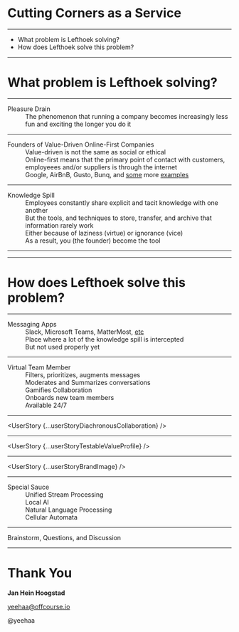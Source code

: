 
<Cover>

  # Cutting Corners as a Service

</Cover>


---

<Agenda>

  + What problem is Lefthoek solving?
  + How does Lefthoek solve this problem?

</Agenda>


---

<SectionCover>

  # What problem is Lefthoek solving?

</SectionCover>

---

<List>

<dt>Pleasure Drain</dt> 

<dd>The phenomenon that running a company becomes increasingly less fun and
exciting the longer you do it</dd>

</List>

---

<List>

<dt>Founders of Value-Driven Online-First Companies</dt>

<dd>Value-driven is not the same as social or ethical</dd>

<dd>Online-first means that the primary point of contact with customers,
employeees and/or suppliers is through the internet</dd>

<dd>Google, AirBnB, Gusto, Bunq, and <a
href="https://enjoywishlist.com/25-top-workplaces-and-their-core-values/">
some</a> more <a href="https://builtin.com/company-culture/company-core-values-examples">examples</a></dd>

</List>

---

<List>

<dt>Knowledge Spill</dt> 

<dd>Employees constantly share explicit and tacit knowledge
with one another</dd>

<dd>But the tools, and techniques to store, transfer, and archive that
information rarely work</dd>

<dd>Either because of laziness (virtue) or ignorance (vice)</dd>

<dd>As a result, you (the founder) become the tool</dd>

</List>

---

<Equation firstArg="Pleasure Drain" secondArg="Knowledge Spill" result="Talent Waste"/>

---

<SectionCover>

  # How does Lefthoek solve this problem?

</SectionCover>

---

<List>

<dt>Messaging Apps</dt> 

<dd>Slack, Microsoft Teams, MatterMost, <a href="">etc</a></dd>

<dd>Place where a lot of the knowledge spill is intercepted</dd>

<dd>But not used properly yet</dd>

</List>

---

<List>

<dt>Virtual Team Member</dt> 

<dd>Filters, prioritizes, augments messages</dd>

<dd>Moderates and Summarizes conversations</dd>

<dd>Gamifies Collaboration</dd>

<dd>Onboards new team members</dd>

<dd>Available 24/7</dd>

</List>

---

<UserStory {...userStoryDiachronousCollaboration} />


---

<UserStory {...userStoryTestableValueProfile} />


---

<UserStory {...userStoryBrandImage} />


---

<List>

<dt>Special Sauce</dt> 

<dd>Unified Stream Processing</dd>

<dd>Local AI</dd>

<dd>Natural Language Processing</dd>

<dd>Cellular Automata</dd>

</List>

---


<SectionCover>
  <DisplayText>Brainstorm, Questions, and Discussion</DisplayText>
</SectionCover>


---

<BackCover>


  # Thank You

  **Jan Hein Hoogstad**

  yeehaa@offcourse.io

  @yeehaa

</BackCover>



